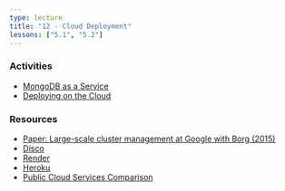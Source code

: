 ```yaml
---
type: lecture
title: "12 - Cloud Deployment"
lessons: ["5.1", "5.2"]
---
```


### Activities

* [MongoDB as a Service](activities/mongo-atlas)
* [Deploying on the Cloud](activities/cloud-deploy)

### Resources

* [Paper: Large-scale cluster management at Google with Borg (2015)](https://research.google/pubs/pub43438/)
* [Disco](https://disco.cloud/)
* [Render](https://render.com/)
* [Heroku](https://www.heroku.com/)
* [Public Cloud Services Comparison](https://comparecloud.in/)